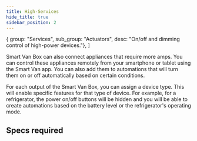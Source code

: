 ```yaml
---
title: High-Services
hide_title: true
sidebar_position: 2
---
```


<!--
 FROM   @site/src/components/templates/PageFeature
 VER    1.0.3
-->


  { group: "Services", sub_group: "Actuators", desc: "On/off and dimming control of high-power devices."},
]



<FeatureTitle
  name={feature_name}
  status={feature_status} />

Smart Van Box can also connect appliances that require more amps. You can
control these appliances remotely from your smartphone or tablet using the
Smart Van app. You can also add them to automations that will turn them on or
off automatically based on certain conditions.

For each output of the Smart Van Box, you can assign a device type. This will
enable specific features for that type of device. For example, for a
refrigerator, the power on/off buttons will be hidden and you will be able to
create automations based on the battery level or the refrigerator's operating mode.


## Specs required

<FeatureSpecsRequiredText />

<FeatureSpecsRequiredTable
  specs_required={specs_required} />

